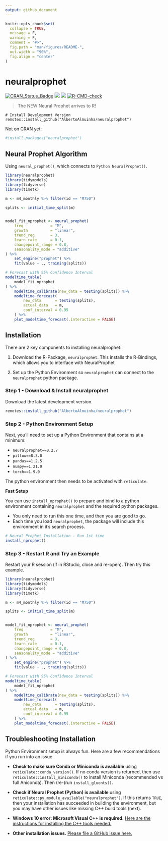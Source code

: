 ```yaml
---
output: github_document
---
```


<!-- README.md is generated from README.Rmd. Please edit that file -->

```r
knitr::opts_chunk$set(
  collapse = TRUE,
  message = F, 
  warning = F, 
  comment = "#>",
  fig.path = "man/figures/README-",
  out.width = "90%",
  fig.align = "center"
)
```

# neuralprophet

<!-- badges: start -->
[![CRAN_Status_Badge](http://www.r-pkg.org/badges/version/neuralprophet)](https://cran.r-project.org/package=neuralprophet)
![](http://cranlogs.r-pkg.org/badges/neuralprophet?color=brightgreen)
![](http://cranlogs.r-pkg.org/badges/grand-total/neuralprophet?color=brightgreen)
[![R-CMD-check](https://github.com/AlbertoAlmuinha/neuralprophet/workflows/R-CMD-check/badge.svg)](https://github.com/AlbertoAlmuinha/neuralprophet/actions)
<!-- badges: end -->

> The NEW Neural Prophet arrives to R!

```
# Install Development Version 
remotes::install_github("AlbertoAlmuinha/neuralprophet")
```

Not on CRAN yet:

```r
#install.packages("neuralprophet")
```



## Neural Prophet Algorithm

Using `neural_prophet()`, which connects to `Python NeuralProphet()`.

```r
library(neuralprophet)
library(tidymodels)
library(tidyverse)
library(timetk)

m <- m4_monthly %>% filter(id == "M750")

splits <- initial_time_split(m)


model_fit_nprophet <- neural_prophet(
    freq            = "M",
    growth          = "linear",
    trend_reg       = 3,
    learn_rate      = 0.1,
    changepoint_range = 0.8,
    seasonality_mode = "additive"
) %>%
    set_engine("prophet") %>%
    fit(value ~ ., training(splits))

# Forecast with 95% Confidence Interval
modeltime_table(
    model_fit_nprophet
) %>%
    modeltime_calibrate(new_data = testing(splits)) %>%
    modeltime_forecast(
        new_data      = testing(splits),
        actual_data   = m,
        conf_interval = 0.95
    ) %>%
    plot_modeltime_forecast(.interactive = FALSE)
```

## Installation

There are 2 key components to installing neuralprophet:

1. Download the R-Package, `neuralprophet`. This installs the R-Bindings, which allows you to interface with NeuralProphet 

2. Set up the Python Environment so `neuralprophet` can connect to the `neuralprophet` python package. 

### Step 1 - Download & Install neuralprophet

Download the latest development version.  

``` r
remotes::install_github("AlbertoAlmuinha/neuralprophet")
```

### Step 2 - Python Environment Setup

Next, you'll need to set up a Python Environment that contains at a minimum: 

- `neuralprophet==0.2.7`
- `pillow==8.3.0`
- `pandas==1.2.5`
- `numpy==1.21.0`
- `torch==1.9.0`

The python environment then needs to be activated with `reticulate`.

__Fast Setup__

You can use `install_nprophet()` to prepare and bind to a python environment containing `neuralprophet` and the required python packages. 

- You only need to run this one time, and then you are good to go. 
- Each time you load `neuralprophet`, the package will include this environment in it's search process. 


```r
# Neural Prophet Installation - Run 1st time
install_nprophet()
```

### Step 3 - Restart R and Try an Example

Restart your R session (if in RStudio, close and re-open). Then try this example. 

```r
library(neuralprophet)
library(tidymodels)
library(tidyverse)
library(timetk)

m <- m4_monthly %>% filter(id == "M750")

splits <- initial_time_split(m)


model_fit_nprophet <- neural_prophet(
    freq            = "M",
    growth          = "linear",
    trend_reg       = 3,
    learn_rate      = 0.1,
    changepoint_range = 0.8,
    seasonality_mode = "additive"
) %>%
    set_engine("prophet") %>%
    fit(value ~ ., training(splits))

# Forecast with 95% Confidence Interval
modeltime_table(
    model_fit_nprophet
) %>%
    modeltime_calibrate(new_data = testing(splits)) %>%
    modeltime_forecast(
        new_data      = testing(splits),
        actual_data   = m,
        conf_interval = 0.95
    ) %>%
    plot_modeltime_forecast(.interactive = FALSE)
```


## Troubleshooting Installation

Python Environment setup is always fun. Here are a few recommendations if you run into an issue.

- __Check to make sure Conda or Miniconda is available__ using `reticulate::conda_version()`. If no conda version is returned, then use `reticulate::install_miniconda()` to install Miniconda (recommended vs full Aniconda). Then (re-)run `install_gluonts()`. 

- __Check if Neural Prophet (Python) is available__ using `reticulate::py_module_available("neuralprophet")`. If this returns `TRUE`, then your installation has succeeded in building the environment, but you may have other issues like missing C++ build tools (next).

- __Windows 10 error: Microsoft Visual C++ is required.__ [Here are the instructions for installing the C++ tools needed.](https://github.com/business-science/modeltime.gluonts/issues/4) 

- __Other installation issues.__ [Please file a GitHub issue here.](https://github.com/AlbertoAlmuinha/neuralprophet/issues)



